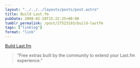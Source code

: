 ```yaml
---
layout: "../../../layouts/posts/post.astro"
title: Build Last.fm
pubDate: 2008-02-28T15:22:25+00:00
tumblr_permalink: /post/27523193/build-lastfm
tags: ["linklog"]
format: "link"
---
```


[Build Last.fm][1]

> &ldquo;Free extras built by the community to extend your Last.fm experience.&rdquo;

[1]: http://build.last.fm/
